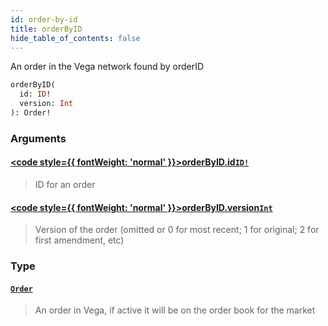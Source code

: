 ```yaml
---
id: order-by-id
title: orderByID
hide_table_of_contents: false
---
```








An order in the Vega network found by orderID

```graphql
orderByID(
  id: ID!
  version: Int
): Order!
```


### Arguments

#### [<code style={{ fontWeight: 'normal' }}>orderByID.<b>id</b></code>](#)<Bullet />[`ID!`](/docs/testnet/graphql/scalars/id) <Badge class="secondary" text="non-null"/> <Badge class="secondary" text="scalar"/>
> ID for an order
> 

#### [<code style={{ fontWeight: 'normal' }}>orderByID.<b>version</b></code>](#)<Bullet />[`Int`](/docs/testnet/graphql/scalars/int) <Badge class="secondary" text="scalar"/>
> Version of the order (omitted or 0 for most recent; 1 for original; 2 for first amendment, etc)
> 

### Type

#### [`Order`](/docs/testnet/graphql/objects/order) <Badge class="secondary" text="object"/>
> An order in Vega, if active it will be on the order book for the market
> 





